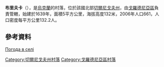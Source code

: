 {{coord|51|46|58|N|31|19|24|E|scale:100000|display=title}}

'''布里夫卡'''（{{lang-uk|Бурівка}}），是[[烏克蘭|烏克蘭]]的村落，位於該國北部[[切爾尼戈夫州|切爾尼戈夫州]]，由[[戈羅德尼亞區|戈羅德尼亞區]]負責管轄，始建於1639年，面積5平方公里，海拔高度132米，2006年人口661，人口密度每平方公里132.2人。

==參考資料==
[http://weather.in.ua/ua/chernigovskaja/2323 Погода в селі ] {{Wayback|url=http://weather.in.ua/ua/chernigovskaja/2323 |date=20111220113500 }}

[[Category:切爾尼戈夫州村落|Category:切爾尼戈夫州村落]]
[[Category:戈羅德尼亞區村落|Category:戈羅德尼亞區村落]]


{{Chernihiv-geo-stub}}